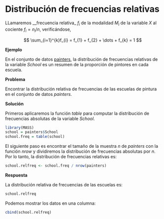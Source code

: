 
# Distribución de frecuencias relativas

LLamaremos __frecuencia relativa_ $f_{i}$ de la modalidad $M_{i}$ de la variable $X$ al cociente $f_{i} = n_{i}/n$, verificándose,

$$
\sum_{i=1}^{k}f_{i} = f_{1} + f_{2} + \dots + f_{k} = 1
$$

__Ejemplo__

En el conjunto de datos [painters](./README.md), la distribución de frecuencias relativas de la variable _School_ es un resumen de la proporción de pintores en cada escuela.

__Problema__

Encontrar la distribución relativa de frecuencias de las escuelas de pintura en el conjunto de datos _painters_.

__Solución__

Primeros aplicaremos la función _table_ para computar la distribución de frecuencias absolutas de la variable _School_.

```r
library(MASS)
school = painters$School
school.freq = table(school)
```

El siguiente paso es encontrar el tamaño de la muestra $n$ de _painters_ con la función _nrow_ y dividiremos la distribución de frecuencias absolutas por $n$. Por lo tanto, la distribución de frecuencias relativas es:

```r
school.relfreq <- school.freq / nrow(painters)

```

__Respuesta__

La distribución relativa de frecuencias de las escuelas es:

```r
school.relfreq

```
Podemos mostrar los datos en una columna:

```r
cbind(school.relfreq)

```







